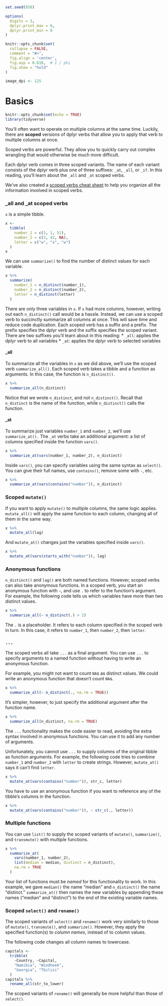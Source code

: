 ```r
set.seed(858)

options(
  digits = 3,
  dplyr.print_max = 6,
  dplyr.print_min = 6
)

knitr::opts_chunk$set(
  collapse = FALSE,
  comment = "#>",
  fig.align = 'center',
  fig.asp = 0.618,  # 1 / phi
  fig.show = "hold"
)

image_dpi <- 125
```

# Basics

```r
knitr::opts_chunk$set(echo = TRUE)
library(tidyverse)
```

You'll often want to operate on multiple columns at the same time. Luckily, there are **scoped** versions of dplyr verbs that allow you to apply that verb to multiple columns at once.

Scoped verbs are powerful. They allow you to quickly carry out complex wrangling that would otherwise be much more difficult.

Each dplyr verb comes in three scoped variants. The name of each variant consists of the dplyr verb plus one of three suffixes: `_at`, `_all`, or `_if`. In this reading, you'll learn about the `_all` and `_at` scoped verbs. 

We've also created a [scoped verbs cheat sheet](https://github.com/dcl-docs/cheat-sheets/blob/master/scoped_verbs.md) to help you organize all the information involved in scoped verbs. 

### _all and _at scoped verbs

`x` is a simple tibble. 

```r
x <-
  tibble(
    number_1 = c(1, 1, 51),
    number_2 = c(3, 42, NA),
    letter = c("w", "x", "w")
  )
x
```
We can use `summarize()` to find the number of distinct values for each variable.
```r
x %>% 
  summarize(
    number_1 = n_distinct(number_1),
    number_2 = n_distinct(number_2),
    letter = n_distinct(letter)
  )
```
There are only three variables in `x`. If `x` had more columns, however, writing out each `n_distinct()` call would be a hassle. Instead, we can use a scoped verb to succinctly summarize all columns at once. This will save time and reduce code duplication. 
Each scoped verb has a suffix and a prefix. The prefix specifies the dplyr verb and the suffix specifies the scoped variant. There are two suffixes you'll learn about in this reading:
* `_all`: applies the dplyr verb to all variables
* `_at`: applies the dplyr verb to selected variables

#### _all

To summarize all the variables in `x` as we did above, we'll use the scoped verb `summarize_all()`.
Each scoped verb takes a tibble and a function as arguments. In this case, the function is `n_distinct()`. 
```r
x %>% 
  summarize_all(n_distinct)
```
Notice that we wrote `n_distinct`, and not `n_distinct()`. Recall that `n_distinct` is the name of the function, while `n_distinct()` calls the function.

#### _at

To summarize just variables `number_1` and `number_2`, we'll use `summarize_at().` The `_at` verbs take an additional argument: a list of columns specified inside the function `vars()`.
```r
x %>% 
  summarize_at(vars(number_1, number_2), n_distinct)
```
Inside `vars()`, you can specify variables using the same syntax as `select()`. You can give their full names, use `contains()`, remove some with `-`, etc. 
```r
x %>% 
  summarize_at(vars(contains("number")), n_distinct)
```

### Scoped `mutate()`

If you want to apply `mutate()` to multiple columns, the same logic applies. `mutate_all()` will apply the same function to each column, changing all of them in the same way. 
```r
x %>% 
  mutate_all(lag)
```

And `mutate_at()` changes just the variables specified inside `vars()`. 
```r
x %>% 
  mutate_at(vars(starts_with("number")), lag)
```

### Anonymous functions

`n_distinct()` and `lag()` are both named functions. However, scoped verbs can also take anonymous functions.
In a scoped verb, you start an anonymous function with `~`, and use `.` to refer to the function's argument.
For example, the following code tells us which variables have more than two distinct values.
```r
x %>% 
  summarize_all(~ n_distinct(.) > 2)
```
The `.` is a placeholder. It refers to each column specified in the scoped verb in turn. In this case, it refers to `number_1`, then `number_2`, then `letter`.

### `...`

The scoped verbs all take `...` as a final argument. You can use `...` to specify arguments to a named function without having to write an anonymous function. 

For example, you might not want to count `NA`s as distinct values. We could write an anonymous function that doesn't count `NA`s.

```r
x %>% 
  summarize_all(~ n_distinct(., na.rm = TRUE))
```

It's simpler, however, to just specify the additional argument after the function name.

```r
x %>% 
  summarize_all(n_distinct, na.rm = TRUE)
```

The `...` functionality makes the code easier to read, avoiding the extra syntax involved in anonymous functions. You can use it to add any number of arguments.

Unfortunately, you cannot use `...` to supply columns of the original tibble as function arguments. For example, the following code tries to combine `number_1` and `number_2` with `letter` to create strings. However, `mutate_at()` says it can't find `letter`. 

```r
x %>% 
  mutate_at(vars(contains("number")), str_c, letter)
```

You have to use an anonymous function if you want to reference any of the tibble's columns in the function.

```r
x %>% 
  mutate_at(vars(contains("number")), ~ str_c(., letter))
```

### Multiple functions

You can use `list()` to supply the scoped variants of `mutate()`, `summarize()`, and `transmute()` with multiple functions. 

```r
x %>% 
  summarize_at(
    vars(number_1, number_2),
    list(median = median, distinct = n_distinct),
    na.rm = TRUE
  )
```

Your list of functions must be _named_ for this functionality to work. In this example, we gave `median()` the name "median" and `n_distinct()` the name "distinct." `summarize_at()` then names the new variables by appending these names ("median" and "distinct") to the end of the existing variable names. 

### Scoped `select()` and `rename()` 

The scoped variants of `select()` and `rename()` work very similarly to those of `mutate()`, `transmute()`, and `summarize()`. However, they apply the specified function(s) to *column names*, instead of to column values. 

The following code changes all column names to lowercase.

```r
capitals <-
  tribble(
    ~Country, ~Capital,
    "Namibia", "Windhoek",
    "Georgia", "Tbilisi"
  )
capitals %>% 
  rename_all(str_to_lower)
```

The scoped variants of `rename()` will generally be more helpful than those of `select()`.
